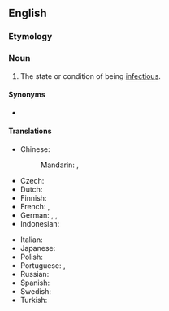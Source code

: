 ==English==

===Etymology===
{{suffix|en|infectious|ness}}

===Noun===
{{en-noun|-}}

# The state or condition of being [[infectious]].

====Synonyms====
* {{l|en|infectiosity}}

====Translations====
{{trans-top|state or condition of being infectious}}
* Chinese:
*: Mandarin: {{t+|cmn|傳染性|sc=Hani}}, {{t+|cmn|传染性|tr=chuánrǎn xìng|sc=Hani}}
* Czech: {{t|cs|nakažlivost|f}}
* Dutch: {{t|nl|infectiositeit}}
* Finnish: {{t|fi|tarttuvuus}}
* French: {{t+|fr|infectiosité|f}}, {{t|fr|nature infectieuse|f}}
* German: {{t+|de|Infektiosität|f}}, {{t|de|Ansteckungsfähigkeit|f}}, {{t+|de|Ansteckungsgefahr|f}}
* Indonesian: {{t|id|daya menular}}
{{trans-mid}}
* Italian: {{t-needed|it}}
* Japanese: {{t|ja|感染力|tr=kansen-ryoku|sc=Jpan}}
* Polish: {{t+|pl|zaraźliwość|f}}
* Portuguese: {{t|pt|infetuosidade|f}}, {{t|pt|infecciosidade|f}}
* Russian: {{t+|ru|зара́зность|f}}
* Spanish: {{t|es|infectividad|f}}
* Swedish: {{t+|sv|smittsamhet}}
* Turkish: {{t+|tr|bulaşıcılık}}
{{trans-bottom}}